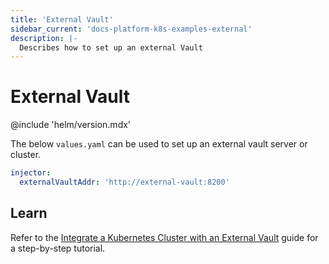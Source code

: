 ```yaml
---
title: 'External Vault'
sidebar_current: 'docs-platform-k8s-examples-external'
description: |-
  Describes how to set up an external Vault
---
```

# External Vault

@include 'helm/version.mdx'

The below `values.yaml` can be used to set up an external vault server or
cluster.

```yaml
injector:
  externalVaultAddr: 'http://external-vault:8200'
```

## Learn

Refer to the [Integrate a Kubernetes Cluster with an External
Vault](/vault/tutorials/kubernetes/kubernetes-external-vault)
guide for a step-by-step tutorial.
